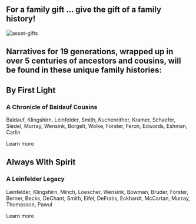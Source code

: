 
<div>

<div className="gift-message">
<h2>For a family gift … give the gift of a family history!</h2>

<img src="/assets/baldauf-leinfelder.png" alt="asset-gifts" width={600}></img>

<h2>
  Narratives for 19 generations, wrapped up in over 5 centuries of ancestors and
  cousins, will be found in these unique family histories:
</h2>

</div>

<div className={styles["books-overview"]}>

<div className={styles["book"]}>
  <h2 className="book-title">By First Light</h2>
  <h3>A Chronicle of Baldauf Cousins</h3>
  <p>
    Baldauf, Klingshirn, Leinfelder, Smith, Kuchenrither, Kramer, Schaefer,
    Siedel, Murray, Wensink, Borgelt, Wolke, Forster, Feron, Edwards, Eshman,
    Carlin
  </p>
  <Link href="/by-first-light">
    <a className={styles["link-button"]}>Learn more</a>
  </Link>
</div>

<div className={styles["book"]}>
  <h2 className="book-title">Always With Spirit</h2>
  <h3>A Leinfelder Legacy</h3>
  <p>
    Leinfelder, Klingshirn, Minch, Loescher, Wensink, Bowman, Bruder, Forster,
    Berner, Becks, DeChant, Smith, Eifel, DeFratis, Eckhardt, McCartan, Murray,
    Thomasson, Pawul
  </p>
  <Link href="/always-with-spirit">
    <a className={styles["link-button"]}>Learn more</a>
  </Link>

</div>

</div>

</div>

